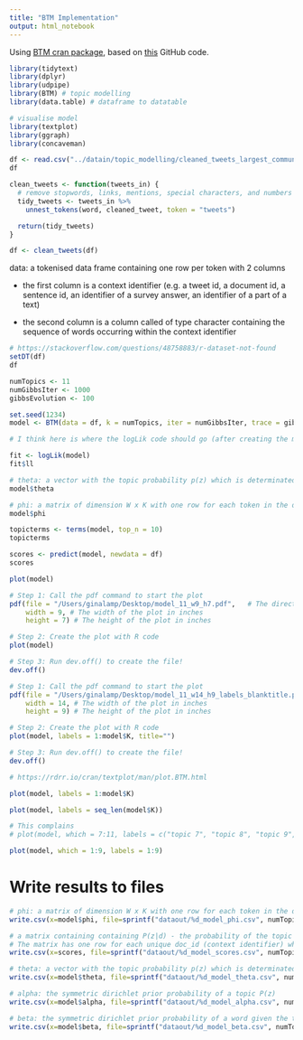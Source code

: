 ```yaml
---
title: "BTM Implementation"
output: html_notebook
---
```


Using [BTM cran package](https://cran.r-project.org/web/packages/BTM/BTM.pdf), based on [this](https://github.com/bnosac/BTM) GitHub code.

```r
library(tidytext)
library(dplyr)
library(udpipe)
library(BTM) # topic modelling
library(data.table) # dataframe to datatable

# visualise model
library(textplot)
library(ggraph)
library(concaveman)
```

```r
df <- read.csv("../datain/topic_modelling/cleaned_tweets_largest_community_btm.csv")
df
```
```r
clean_tweets <- function(tweets_in) {
  # remove stopwords, links, mentions, special characters, and numbers
  tidy_tweets <- tweets_in %>% 
    unnest_tokens(word, cleaned_tweet, token = "tweets")

  return(tidy_tweets)
}

df <- clean_tweets(df)
```


data: a tokenised data frame containing one row per token with 2 columns

* the first column is a context identifier (e.g. a tweet id, a document id, a sentence id, an identifier of a survey answer, an identifier of a part of a text)

* the second column is a column called of type character containing the sequence of words occurring within the context identifier

```r
# https://stackoverflow.com/questions/48758883/r-dataset-not-found
setDT(df)
df
```

```r
numTopics <- 11
numGibbsIter <- 1000
gibbsEvolution <- 100
```

```r
set.seed(1234)
model <- BTM(data = df, k = numTopics, iter = numGibbsIter, trace = gibbsEvolution)
```

```r
# I think here is where the logLik code should go (after creating the model)
```


```r
fit <- logLik(model)
fit$ll
```

```r
# theta: a vector with the topic probability p(z) which is determinated by the overall proportions of biterms in it
model$theta
```
```r
# phi: a matrix of dimension W x K with one row for each token in the data. This matrix contains the probability of the token given the topic P(w|z). the rownames of the matrix indicate the token w
model$phi
```

```r
topicterms <- terms(model, top_n = 10)
topicterms
```


```r
scores <- predict(model, newdata = df)
scores
```
<!-- x -->
<!-- ```{r} -->
<!-- # If you set background to TRUE -->
<!-- # The first topic is set to a background topic that equals to the empirical word distribution.  -->
<!-- # This can be used to filter out common words. -->
<!-- set.seed(1234) -->
<!-- model      <- BTM(df, k = 12, beta = 0.01, background = TRUE, iter = 1000, trace = 100) -->
<!-- topicterms <- terms(model, top_n = 20) -->
<!-- topicterms -->
<!-- ``` -->
```r
plot(model)
```

```r
# Step 1: Call the pdf command to start the plot
pdf(file = "/Users/ginalamp/Desktop/model_11_w9_h7.pdf",   # The directory you want to save the file in
    width = 9, # The width of the plot in inches
    height = 7) # The height of the plot in inches

# Step 2: Create the plot with R code
plot(model)

# Step 3: Run dev.off() to create the file!
dev.off()
```
```r
# Step 1: Call the pdf command to start the plot
pdf(file = "/Users/ginalamp/Desktop/model_11_w14_h9_labels_blanktitle.pdf",   # The directory you want to save the file in
    width = 14, # The width of the plot in inches
    height = 9) # The height of the plot in inches

# Step 2: Create the plot with R code
plot(model, labels = 1:model$K, title="")

# Step 3: Run dev.off() to create the file!
dev.off()
```


```r
# https://rdrr.io/cran/textplot/man/plot.BTM.html

plot(model, labels = 1:model$K)
```

```r
plot(model, labels = seq_len(model$K))
```

```r
# This complains
# plot(model, which = 7:11, labels = c("topic 7", "topic 8", "topic 9", "topic 10", "topic 11"))
```

```r
plot(model, which = 1:9, labels = 1:9)
```


# Write results to files
```r
# phi: a matrix of dimension W x K with one row for each token in the data. This matrix contains the probability of the token given the topic P(w|z). the rownames of the matrix indicate the token w
write.csv(x=model$phi, file=sprintf("dataout/%d_model_phi.csv", numTopics))

# a matrix containing containing P(z|d) - the probability of the topic given the biterms.
# The matrix has one row for each unique doc_id (context identifier) which contains words part of the dictionary of the BTM model and has K columns, one for each topic.
write.csv(x=scores, file=sprintf("dataout/%d_model_scores.csv", numTopics))

# theta: a vector with the topic probability p(z) which is determinated by the overall proportions of biterms in it
write.csv(x=model$theta, file=sprintf("dataout/%d_model_theta.csv", numTopics))
```

```r
# alpha: the symmetric dirichlet prior probability of a topic P(z)
write.csv(x=model$alpha, file=sprintf("dataout/%d_model_alpha.csv", numTopics))

# beta: the symmetric dirichlet prior probability of a word given the topic P(w|z)
write.csv(x=model$beta, file=sprintf("dataout/%d_model_beta.csv", numTopics))
```








